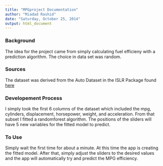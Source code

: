 ```yaml
---
title: "MPGproject Documentation"
author: "Miadad Rashid"
date: "Saturday, October 25, 2014"
output: html_document
---
```


### Background

The idea for the project came from simply calculating fuel efficieny with a prediction algorithm.  The choice in data set was random.

### Sources

The dataset was derived from the Auto Dataset in the ISLR Package found [here](http://cran.r-project.org/web/packages/ISLR/index.html)

### Developement Process

I simply took the first 6 columns of the dataset which included the mpg, cylinders, displacement, horsepower, weight, and acceleration.  From that subset I fitted a randomforest algorithm.  The positions of the sliders will have 5 new variables for the fitted model to predict.

### To Use

Simply wait the first time for about a minute.  At this time the app is creating the fitted model.  After that, simply adjust the sliders to the desired values and the app will automatically try and predict the MPG efficiency.
